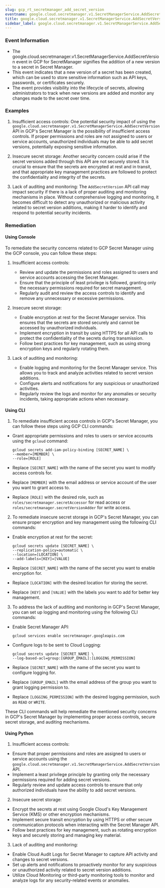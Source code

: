 ```yaml
--- 
slug: gcp_rt_secretmanager_add_secret_version
eventname: google.cloud.secretmanager.v1.SecretManagerService.AddSecretVersion
title: google.cloud.secretmanager.v1.SecretManagerService.AddSecretVersion
sidebar_label: google.cloud.secretmanager.v1.SecretManagerService.AddSecretVersion
---
```

                       
### Event Information

- The google.cloud.secretmanager.v1.SecretManagerService.AddSecretVersion event in GCP for SecretManager signifies the addition of a new version to a secret in Secret Manager.
- This event indicates that a new version of a secret has been created, which can be used to store sensitive information such as API keys, passwords, or certificates securely.
- The event provides visibility into the lifecycle of secrets, allowing administrators to track when new versions are added and monitor any changes made to the secret over time.


### Examples

1. Insufficient access controls: One potential security impact of using the `google.cloud.secretmanager.v1.SecretManagerService.AddSecretVersion` API in GCP's Secret Manager is the possibility of insufficient access controls. If proper permissions and roles are not assigned to users or service accounts, unauthorized individuals may be able to add secret versions, potentially exposing sensitive information.

2. Insecure secret storage: Another security concern could arise if the secret versions added through this API are not securely stored. It is crucial to ensure that the secrets are encrypted at rest and in transit, and that appropriate key management practices are followed to protect the confidentiality and integrity of the secrets.

3. Lack of auditing and monitoring: The `AddSecretVersion` API call may impact security if there is a lack of proper auditing and monitoring mechanisms in place. Without comprehensive logging and monitoring, it becomes difficult to detect any unauthorized or malicious activity related to secret version additions, making it harder to identify and respond to potential security incidents.

### Remediation

#### Using Console

To remediate the security concerns related to GCP Secret Manager using the GCP console, you can follow these steps:

1. Insufficient access controls:
   - Review and update the permissions and roles assigned to users and service accounts accessing the Secret Manager.
   - Ensure that the principle of least privilege is followed, granting only the necessary permissions required for secret management.
   - Regularly audit and review the access controls to identify and remove any unnecessary or excessive permissions.

2. Insecure secret storage:
   - Enable encryption at rest for the Secret Manager service. This ensures that the secrets are stored securely and cannot be accessed by unauthorized individuals.
   - Implement encryption in transit by using HTTPS for all API calls to protect the confidentiality of the secrets during transmission.
   - Follow best practices for key management, such as using strong encryption keys and regularly rotating them.

3. Lack of auditing and monitoring:
   - Enable logging and monitoring for the Secret Manager service. This allows you to track and analyze activities related to secret version additions.
   - Configure alerts and notifications for any suspicious or unauthorized activities.
   - Regularly review the logs and monitor for any anomalies or security incidents, taking appropriate actions when necessary.

#### Using CLI

1. To remediate insufficient access controls in GCP's Secret Manager, you can follow these steps using GCP CLI commands:

- Grant appropriate permissions and roles to users or service accounts using the `gcloud` command:
  ```
  gcloud secrets add-iam-policy-binding [SECRET_NAME] \
  --member=[MEMBER] \
  --role=[ROLE]
  ```

- Replace `[SECRET_NAME]` with the name of the secret you want to modify access controls for.
- Replace `[MEMBER]` with the email address or service account of the user you want to grant access to.
- Replace `[ROLE]` with the desired role, such as `roles/secretmanager.secretAccessor` for read access or `roles/secretmanager.secretVersionAdder` for write access.

2. To remediate insecure secret storage in GCP's Secret Manager, you can ensure proper encryption and key management using the following CLI commands:

- Enable encryption at rest for the secret:
  ```
  gcloud secrets update [SECRET_NAME] \
  --replication-policy=automatic \
  --location=[LOCATION] \
  --add-labels=[KEY]=[VALUE]
  ```

- Replace `[SECRET_NAME]` with the name of the secret you want to enable encryption for.
- Replace `[LOCATION]` with the desired location for storing the secret.
- Replace `[KEY]` and `[VALUE]` with the labels you want to add for better key management.

3. To address the lack of auditing and monitoring in GCP's Secret Manager, you can set up logging and monitoring using the following CLI commands:

- Enable Secret Manager API:
  ```
  gcloud services enable secretmanager.googleapis.com
  ```

- Configure logs to be sent to Cloud Logging:
  ```
  gcloud secrets update [SECRET_NAME] \
  --log-based-acl=group:[GROUP_EMAIL]:[LOGGING_PERMISSION]
  ```

- Replace `[SECRET_NAME]` with the name of the secret you want to configure logging for.
- Replace `[GROUP_EMAIL]` with the email address of the group you want to grant logging permission to.
- Replace `[LOGGING_PERMISSION]` with the desired logging permission, such as `READ` or `WRITE`.

These CLI commands will help remediate the mentioned security concerns in GCP's Secret Manager by implementing proper access controls, secure secret storage, and auditing mechanisms.

#### Using Python

1. Insufficient access controls:
- Ensure that proper permissions and roles are assigned to users or service accounts using the `google.cloud.secretmanager.v1.SecretManagerService.AddSecretVersion` API.
- Implement a least privilege principle by granting only the necessary permissions required for adding secret versions.
- Regularly review and update access controls to ensure that only authorized individuals have the ability to add secret versions.

2. Insecure secret storage:
- Encrypt the secrets at rest using Google Cloud's Key Management Service (KMS) or other encryption mechanisms.
- Implement secure transit encryption by using HTTPS or other secure communication protocols when interacting with the Secret Manager API.
- Follow best practices for key management, such as rotating encryption keys and securely storing and managing key material.

3. Lack of auditing and monitoring:
- Enable Cloud Audit Logs for Secret Manager to capture API activity and changes to secret versions.
- Set up alerts and notifications to proactively monitor for any suspicious or unauthorized activity related to secret version additions.
- Utilize Cloud Monitoring or third-party monitoring tools to monitor and analyze logs for any security-related events or anomalies.


 